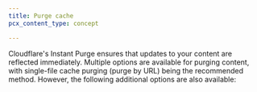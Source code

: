 ```yaml
---
title: Purge cache
pcx_content_type: concept

---
```



Cloudflare's Instant Purge ensures that updates to your content are reflected immediately. Multiple options are available for purging content, with single-file cache purging (purge by URL) being the recommended method. However, the following additional options are also available:

<DirectoryListing />

<FeatureTable id="cache.purge_cache" />
